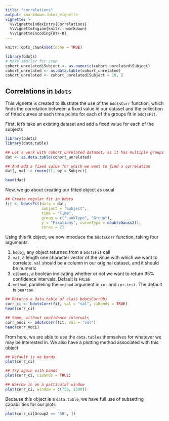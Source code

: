 ```yaml
---
title: "correlations"
output: rmarkdown::html_vignette
vignette: >
  %\VignetteIndexEntry{Correlations}
  %\VignetteEngine{knitr::rmarkdown}
  %\VignetteEncoding{UTF-8}
---
```


```r
knitr::opts_chunk$set(echo = TRUE)
```

```r
library(bdots)
# Make smaller for cran
cohort_unrelated$Subject <- as.numeric(cohort_unrelated$Subject)
cohort_unrelated <- as.data.table(cohort_unrelated)
cohort_unrelated <- cohort_unrelated[Subject < 10, ]
```

## Correlations in `bdots`

This vignette is created to illustrate the use of the `bdotsCorr` function, which finds
the correlation between a fixed value in our dataset and the collection of fitted curves
at each time points for each of the groups fit in `bdotsFit`.

First, let's take an existing dataset and add a fixed value for each of the subjects

```r
library(bdots)
library(data.table)

## Let's work with cohort_unrelated dataset, as it has multiple groups
dat <- as.data.table(cohort_unrelated)

## And add a fixed value for which we want to find a correlation
dat[, val := rnorm(1), by = Subject]

head(dat)
```
Now, we go about creating our fitted object as usual

```r
## Create regular fit in bdots
fit <- bdotsFit(data = dat,
                subject = "Subject",
                time = "Time",
                group = c("LookType", "Group"),
                y = "Fixations", curveType = doubleGauss2(),
                cores = 2)
```
Using this fit object, we now introduce the `bdotsCorr` function, taking four arguments:

1. `bdObj`, any object returned from a `bdotsFit` call
2. `val`, a length one character vector of the value with which we want to correlate. `val` 
should be a column in our original dataset, and it should be numeric
3. `ciBands`, a boolean indicating whether or not we want to return 95% confidence intervals. Default is `FALSE`
4. `method`, paralleling the `method` argument in `cor` and `cor.test`. The default is `pearson`.

```r
## Returns a data.table of class bdotsCorrObj
corr_ci <- bdotsCorr(fit, val = "val", ciBands = TRUE)
head(corr_ci)

## Same, without confidence intervals
corr_noci <- bdotsCorr(fit, val = "val")
head(corr_noci)
```

From here, we are able to use the `data.tables` themselves for whatever we may be 
interested in. We also have a plotting method associated with this object

```r
## Default is no bands
plot(corr_ci)

## Try again with bands
plot(corr_ci, ciBands = TRUE)

## Narrow in on a particular window
plot(corr_ci, window = c(750, 1500))
```


Because this object is a `data.table`, we have full use of subsetting capabilities 
for our plots

```r
plot(corr_ci[Group2 == "50", ])
```
